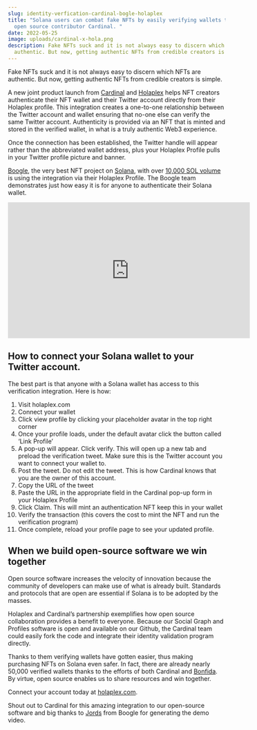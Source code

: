 ```yaml
---
slug: identity-verfication-cardinal-bogle-holaplex
title: "Solana users can combat fake NFTs by easily verifying wallets thanks to
  open source contributor Cardinal. "
date: 2022-05-25
image: uploads/cardinal-x-hola.png
description: Fake NFTs suck and it is not always easy to discern which NFTs are
  authentic. But now, getting authentic NFTs from credible creators is simple.
---
```

Fake NFTs suck and it is not always easy to discern which NFTs are authentic. But now, getting authentic NFTs from credible creators is simple.

A new joint product launch from [Cardinal](https://www.cardinal.so/) and [Holaplex](https://holaplex.com/) helps NFT creators authenticate their NFT wallet and their Twitter account directly from their Holaplex profile. This integration creates a one-to-one relationship between the Twitter account and wallet ensuring that no-one else can verify the same Twitter account. Authenticity is provided via an NFT that is minted and stored in the verified wallet, in what is a truly authentic Web3 experience. 

Once the connection has been established, the Twitter handle will appear rather than the abbreviated wallet address, plus your Holaplex Profile pulls in your Twitter profile picture and banner.  

[Boogle](https://twitter.com/solBOOGLE), the very best NFT project on [Solana](https://solana.com/), with over [10,000 SOL volume](https://www.hellomoon.io/nfts/boogle-gen-1) is using the integration via their Holaplex Profile. The Boogle team demonstrates just how easy it is for anyone to authenticate their Solana wallet. 



<iframe width="560" height="315" src="https://www.youtube.com/embed/gSYMDZD0q7k" title="YouTube video player" frameborder="0" allow="accelerometer; autoplay; clipboard-write; encrypted-media; gyroscope; picture-in-picture" allowfullscreen></iframe>



## How to connect your Solana wallet to your Twitter account. 

The best part is that anyone with a Solana wallet has access to this verification integration. Here is how: 

1. Visit holaplex.com 
2. Connect your wallet
3. Click view profile by clicking your placeholder avatar in the top right corner
4. Once your profile loads, under the default avatar click the button called ‘Link Profile’
5. A pop-up will appear. Click verify. This will open up a new tab and preload the verification tweet. Make sure this is the Twitter account you want to connect your wallet to. 
6. Post the tweet. Do not edit the tweet. This is how Cardinal knows that you are the owner of this account. 
7. Copy the URL of the tweet 
8. Paste the URL in the appropriate field in the Cardinal pop-up form in your Holaplex Profile
9. Click Claim. This will mint an authentication NFT keep this in your wallet
10. Verify the transaction (this covers the cost to mint the NFT and run the verification program) 
11. Once complete, reload your profile page to see your updated profile.  



## When we build open-source software we win together 



Open source software increases the velocity of innovation because the community of developers can make use of what is already built. Standards and protocols that are open are essential if Solana is to be adopted by the masses. 

Holaplex and Cardinal’s partnership exemplifies how open source collaboration provides a benefit to everyone. Because our Social Graph and Profiles software is open and available on our Github, the Cardinal team could easily fork the code and integrate their identity validation program directly. 

Thanks to them verifying wallets have gotten easier, thus making purchasing NFTs on Solana even safer. In fact, there are already nearly 50,000 verified wallets thanks to the efforts of both Cardinal and [Bonfida](http://bonfida.org). By virtue, open source enables us to share resources and win together. 

Connect your account today at [holaplex.com](http://holaplex.com). 

Shout out to Cardinal for this amazing integration to our open-source software and big thanks to [Jords](https://twitter.com/earlyishadopter) from Boogle for generating the demo video.